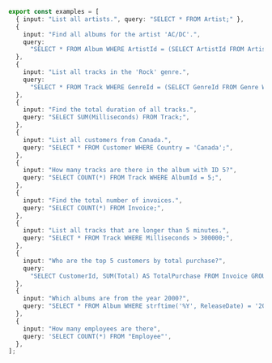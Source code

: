 ```typescript
export const examples = [
  { input: "List all artists.", query: "SELECT * FROM Artist;" },
  {
    input: "Find all albums for the artist 'AC/DC'.",
    query:
      "SELECT * FROM Album WHERE ArtistId = (SELECT ArtistId FROM Artist WHERE Name = 'AC/DC');",
  },
  {
    input: "List all tracks in the 'Rock' genre.",
    query:
      "SELECT * FROM Track WHERE GenreId = (SELECT GenreId FROM Genre WHERE Name = 'Rock');",
  },
  {
    input: "Find the total duration of all tracks.",
    query: "SELECT SUM(Milliseconds) FROM Track;",
  },
  {
    input: "List all customers from Canada.",
    query: "SELECT * FROM Customer WHERE Country = 'Canada';",
  },
  {
    input: "How many tracks are there in the album with ID 5?",
    query: "SELECT COUNT(*) FROM Track WHERE AlbumId = 5;",
  },
  {
    input: "Find the total number of invoices.",
    query: "SELECT COUNT(*) FROM Invoice;",
  },
  {
    input: "List all tracks that are longer than 5 minutes.",
    query: "SELECT * FROM Track WHERE Milliseconds > 300000;",
  },
  {
    input: "Who are the top 5 customers by total purchase?",
    query:
      "SELECT CustomerId, SUM(Total) AS TotalPurchase FROM Invoice GROUP BY CustomerId ORDER BY TotalPurchase DESC LIMIT 5;",
  },
  {
    input: "Which albums are from the year 2000?",
    query: "SELECT * FROM Album WHERE strftime('%Y', ReleaseDate) = '2000';",
  },
  {
    input: "How many employees are there",
    query: 'SELECT COUNT(*) FROM "Employee"',
  },
];
```